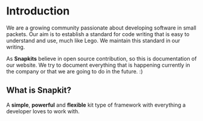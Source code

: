 # Introduction
 
We are a growing community passionate about developing software in small packets. Our aim is to establish a standard for code writing that is easy to understand and use, much like Lego. We maintain this standard in our writing. 

As **Snapkits** believe in open source contribution, so this is documentation of our website. We try to document everything that is happening currently in the company or that we are going to do in the future. :)

## What is Snapkit?

A **simple**, **powerful** and **flexible** kit type of framework with everything a developer loves to work with.
